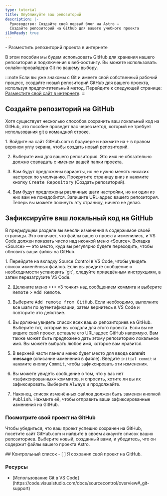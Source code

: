```yaml
---
type: tutorial
title: Опубликуйте ваш репозиторий
description: |-
  Руководство: Создайте свой первый блог на Astro —
  Создайте репозиторий на Github для вашего учебного проекта
i18nReady: true
---
```


<PreCheck>
  - Разместить репозиторий проекта в интернете
</PreCheck>

В этом пособии мы будем использовать GitHub для хранения нашего репозитория и подключения к веб-хостингу. Вы можете использовать онлайн-провайдера Git по вашему выбору.

:::note
Если вы уже знакомы с Git и имеете свой собственный рабочий процесс, создайте новый репозиторий GitHub для вашего проекта, используя предпочтительный метод. Перейдите к следующей странице: [Разместите свой сайт в интернете](/ru/tutorial/1-setup/5/).
:::

## Создайте репозиторий на GitHub

Хотя существует несколько способов сохранить ваш локальный код на GitHub, это пособие проведет вас через метод, который не требует использования git в командной строке.

<Steps>
1. Войдите на сайт GitHub.com в браузере и нажмите на <kbd>+</kbd> в правом верхнем углу экрана, чтобы создать новый репозиторий.

2. Выберите имя для вашего репозитория. Это имя не обязательно должно совпадать с именем вашей папки проекта.

3. Вам будут предложены варианты, но не нужно менять никаких настроек по умолчанию. Прокрутите страницу вниз и нажмите кнопку <kbd>Create Repository</kbd> (Создать репозиторий).

4. Вам будут предложены различные шаги настройки, но ни один из них вам не понадобится. Запишите URL-адрес вашего репозитория. Теперь вы можете покинуть эту страницу, ничего не делая.
</Steps>

## Зафиксируйте ваш локальный код на GitHub

В предыдущем разделе вы внесли изменения в содержимое своей страницы. Это означает, что файлы вашего проекта изменились, и VS Code должен показать число над иконкой меню «Source». Вкладка «Source» — это место, куда вы регулярно будете переходить, чтобы обновить ваши файлы на GitHub.

<Steps>
1. Перейдите на вкладку Source Control в VS Code, чтобы увидеть список изменённых файлов. Если вы увидите сообщение о необходимости установить `git`, следуйте приведённым инструкциям, а затем перезагрузите VS Code.

2. Щелкните меню <kbd>•••</kbd> «3 точки» над сообщением коммита и выберите <kbd>Remote</kbd> > <kbd>Add Remote</kbd>.

3. Выберите <kbd>Add remote from GitHub</kbd>. Если необходимо, выполните все шаги по аутентификации, затем вернитесь в VS Code и повторите это действие.

4. Вы должны увидеть список всех ваших репозиториев на GitHub. Выберите тот, который вы создали для этого проекта. Если вы не видите свой проект, вставьте его URL-адрес GitHub напрямую. Вам также может быть предложено дать этому репозиторию локальное имя. Вы можете выбрать любое имя, которое вам нравится.

5. В верхней части панели меню будет место для ввода **commit message** (описание изменений в файле). Введите `initial commit` и нажмите кнопку <kbd>Commit</kbd>, чтобы зафиксировать эти изменения.

6. Вы можете увидеть сообщение о том, что у вас нет «зафиксированных» коммитов, и спросить, хотите ли вы их зафиксировать. Выберите <kbd>Always</kbd> и продолжайте.

7. Наконец, список изменённых файлов должен быть заменен кнопкой <kbd>Publish</kbd>. Нажмите её, чтобы отправить ваши зафиксированные изменения на GitHub.
</Steps>

### Посмотрите свой проект на GitHub

Чтобы убедиться, что ваш проект успешно сохранен на GitHub, посетите сайт GitHub.com и найдите в своем аккаунте список ваших репозиториев. Выберите новый, созданный вами, и убедитесь, что он содержит файлы вашего проекта Astro.




<Box icon="check-list">
## Контрольный список

<Checklist>
- [ ] Я сохранил свой проект на GitHub.
</Checklist>
</Box>

### Ресурсы

- <p>[Использование Git в VS Code](https://code.visualstudio.com/docs/sourcecontrol/overview#_git-support) <Badge class="neutral-badge" text="внешняя ссылка" /></p>
